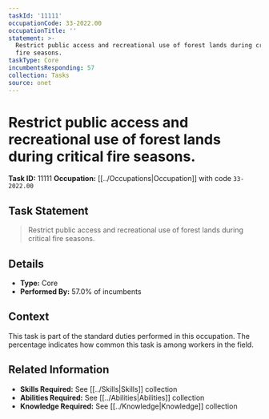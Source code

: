 ```yaml
---
taskId: '11111'
occupationCode: 33-2022.00
occupationTitle: ''
statement: >-
  Restrict public access and recreational use of forest lands during critical
  fire seasons.
taskType: Core
incumbentsResponding: 57
collection: Tasks
source: onet
---
```

# Restrict public access and recreational use of forest lands during critical fire seasons.

**Task ID:** 11111
**Occupation:** [[../Occupations|Occupation]] with code `33-2022.00`

## Task Statement

> Restrict public access and recreational use of forest lands during critical fire seasons.

## Details

- **Type:** Core
- **Performed By:** 57.0% of incumbents

## Context

This task is part of the standard duties performed in this occupation. The percentage indicates how common this task is among workers in the field.

## Related Information

- **Skills Required:** See [[../Skills|Skills]] collection
- **Abilities Required:** See [[../Abilities|Abilities]] collection
- **Knowledge Required:** See [[../Knowledge|Knowledge]] collection
